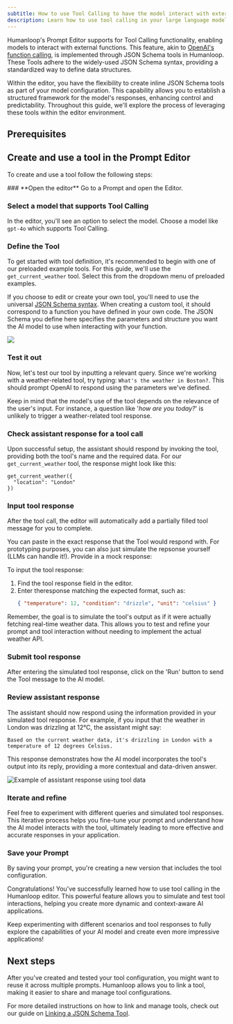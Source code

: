 ```yaml
---
subtitle: How to use Tool Calling to have the model interact with external functions.
description: Learn how to use tool calling in your large language models and intract with it in the Humanloop Prompt Editor.
---
```


Humanloop's Prompt Editor supports for Tool Calling functionality, enabling models to interact with external functions. This feature, akin to [OpenAI's function calling](https://platform.openai.com/docs/v5/guides/function-calling/function-calling), is implemented through JSON Schema tools in Humanloop. These Tools adhere to the widely-used JSON Schema syntax, providing a standardized way to define data structures.

Within the editor, you have the flexibility to create inline JSON Schema tools as part of your model configuration. This capability allows you to establish a structured framework for the model's responses, enhancing control and predictability. Throughout this guide, we'll explore the process of leveraging these tools within the editor environment.

## Prerequisites

<Markdown src="../../../snippets/prereq-point-prompt.mdx" />

## Create and use a tool in the Prompt Editor

To create and use a tool follow the following steps:

<Steps>
### **Open the editor**
Go to a Prompt and open the Editor.

### **Select a model that supports Tool Calling**

<Markdown src="../../../snippets/tool-calling-models.mdx" />

In the editor, you'll see an option to select the model. Choose a model like `gpt-4o` which supports Tool Calling.

### **Define the Tool**

To get started with tool definition, it's recommended to begin with one of our preloaded example tools. For this guide, we'll use the `get_current_weather` tool. Select this from the dropdown menu of preloaded examples.

If you choose to edit or create your own tool, you'll need to use the universal [JSON Schema syntax](https://json-schema.org/). When creating a custom tool, it should correspond to a function you have defined in your own code. The JSON Schema you define here specifies the parameters and structure you want the AI model to use when interacting with your function.

<img src="../../../assets/images/d556ba7-image.png" />

### **Test it out**

Now, let's test our tool by inputting a relevant query. Since we're working with a weather-related tool, try typing: `What's the weather in Boston?`. This should prompt OpenAI to respond using the parameters we've defined.

<Tip title="Tool calling is context-sensitive">

Keep in mind that the model's use of the tool depends on the relevance of the user's input. For instance, a question like '_how are you today?_' is unlikely to trigger a weather-related tool response.

</Tip>

### **Check assistant response for a tool call**

Upon successful setup, the assistant should respond by invoking the tool, providing both the tool's name and the required data. For our `get_current_weather` tool, the response might look like this:

```
get_current_weather({
  "location": "London"
})
```

### **Input tool response**

After the tool call, the editor will automatically add a partially filled tool message for you to complete.

You can paste in the exact response that the Tool would respond with. For prototyping purposes, you can also just simulate the repsonse yourself (LLMs can handle it!). Provide in a mock response:

To input the tool response:

1. Find the tool response field in the editor.
2. Enter theresponse matching the expected format, such as:
   ```json
   { "temperature": 12, "condition": "drizzle", "unit": "celsius" }
   ```

Remember, the goal is to simulate the tool's output as if it were actually fetching real-time weather data. This allows you to test and refine your prompt and tool interaction without needing to implement the actual weather API.

### **Submit tool response**

After entering the simulated tool response, click on the 'Run' button to send the Tool message to the AI model.

### **Review assistant response**

The assistant should now respond using the information provided in your simulated tool response. For example, if you input that the weather in London was drizzling at 12°C, the assistant might say:

`Based on the current weather data, it's drizzling in London with a temperature of 12 degrees Celsius.`

This response demonstrates how the AI model incorporates the tool's output into its reply, providing a more contextual and data-driven answer.

<img
  src="../../../assets/images/19c0604-image.png"
  alt="Example of assistant response using tool data"
/>

### **Iterate and refine**

Feel free to experiment with different queries and simulated tool responses. This iterative process helps you fine-tune your prompt and understand how the AI model interacts with the tool, ultimately leading to more effective and accurate responses in your application.

### **Save your Prompt**

By saving your prompt, you're creating a new version that includes the tool configuration.

</Steps>

Congratulations! You've successfully learned how to use tool calling in the Humanloop editor. This powerful feature allows you to simulate and test tool interactions, helping you create more dynamic and context-aware AI applications.

Keep experimenting with different scenarios and tool responses to fully explore the capabilities of your AI model and create even more impressive applications!

## Next steps

After you've created and tested your tool configuration, you might want to reuse it across multiple prompts. Humanloop allows you to link a tool, making it easier to share and manage tool configurations.

For more detailed instructions on how to link and manage tools, check out our guide on [Linking a JSON Schema Tool](/docs/v5/development/guides/link-json-schema-tool).
